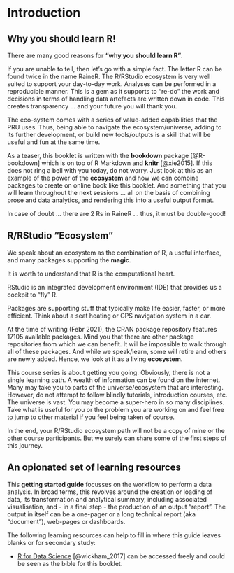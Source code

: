 # Introduction {#intro}

## Why you should learn R!

There are many good reasons for **"why you should learn R"**.

If you are unable to tell, then let's go with a simple fact.
The letter R can be found twice in the name RaineR. 
The R/RStudio ecosystem is very well suited to support your day-to-day work.
Analyses can be performed in a reproducible manner. This is a gem as it supports to "re-do" the work and decisions in terms of handling data artefacts are written down in code.
This creates transparency ... and your future you will thank you.

The eco-system comes with a series of value-added capabilities that the PRU uses.
Thus, being able to navigate the ecosystem/universe, adding to its further development, or build new tools/outputs is a skill that will be useful and fun at the same time.

As a teaser, this booklet is written with the **bookdown** package [@R-bookdown] which is on top of R Markdown and **knitr** [@xie2015].
If this does not ring a bell with you today, do not worry. Just look at this as an example of the power of the **ecosystem** and how we can combine packages to create on online book like this booklet.
And something that you will learn throughout the next sessions ... all on the basis of combining prose and data analytics, and rendering this into a useful output format.

In case of doubt ... there are 2 Rs in RaineR ... thus, it must be double-good!

## R/RStudio "Ecosystem"

We speak about an ecosystem as the combination of R, a useful interface, and many packages supporting the **magic**.

It is worth to understand that R is the computational heart.

RStudio is an integrated development environment (IDE) that provides us a cockpit to "fly" R.

Packages are supporting stuff that typically make life easier, faster, or more efficient.
Think about a seat heating or GPS navigation system in a car. 

At the time of writing (Febr 2021), the CRAN package repository features 17105 available packages.
Mind you that there are other package repositories from which we can benefit.
It will be impossible to walk through all of these packages.
And while we speak/learn, some will retire and others are newly added.
Hence, we look at it as a living **ecosystem**.

This course series is about getting you going. Obviously, there is not a single learning path.
A wealth of information can be found on the internet. 
Many may take you to parts of the universe/ecosystem that are interesting.
However, do not attempt to follow blindly tutorials, introduction courses, etc. 
The universe is vast. You may become a super-hero in so many disciplines.
Take what is useful for you or the problem you are working on and feel free to jump to other material if you feel being taken of course. 

In the end, your R/RStudio ecosystem path will not be a copy of mine or the other course participants.
But we surely can share some of the first steps of this journey.


## An opionated set of learning resources

This **getting started guide** focusses on the workflow to perform a data analysis.
In broad terms, this revolves around the creation or loading of data, its transformation and analytical summary, including associated visualisation, and - in a final step - the production of an output "report".
The output in itself can be a one-pager or a long technical report (aka "document"), web-pages or dashboards.

The following learning resources can help to fill in where this guide leaves blanks or for secondary study:

* [R for Data Science](https://r4ds.had.co.nz/index.html) [@wickham_2017] can be accessed freely and could be seen as the bible for this booklet.


